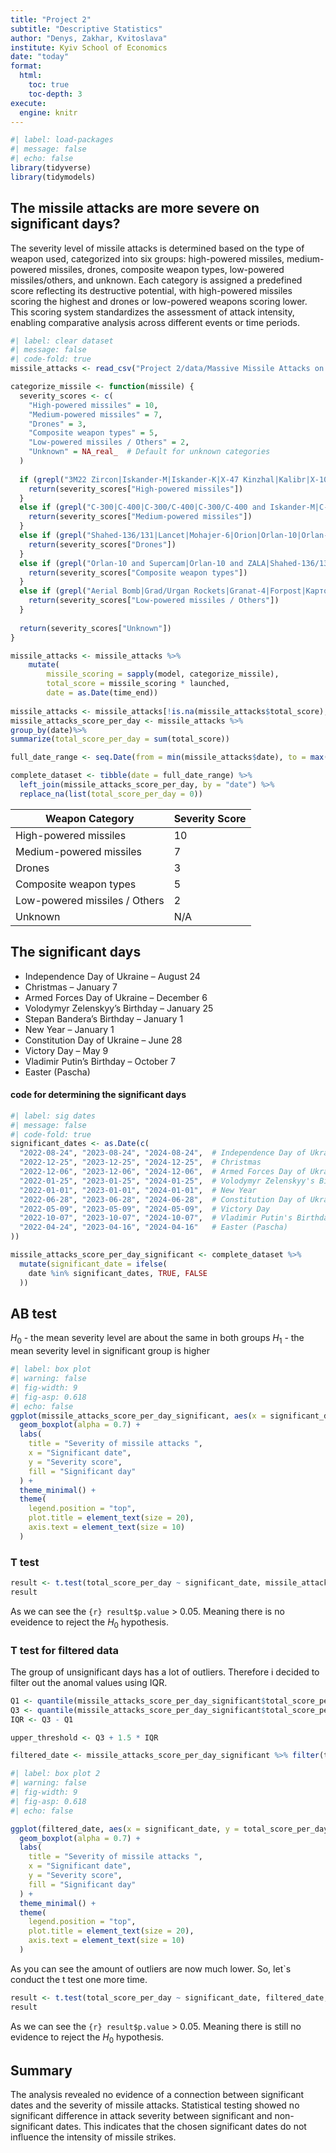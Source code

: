 ```yaml
---
title: "Project 2"
subtitle: "Descriptive Statistics"
author: "Denys, Zakhar, Kvitoslava"
institute: Kyiv School of Economics
date: "today"
format:
  html:
    toc: true
    toc-depth: 3
execute:
  engine: knitr
---
```

```r
#| label: load-packages
#| message: false
#| echo: false
library(tidyverse)
library(tidymodels)
```

## The missile attacks are more severe on significant days?

The severity level of missile attacks is determined based on the type of weapon used, categorized into six groups: high-powered missiles, medium-powered missiles, drones, composite weapon types, low-powered missiles/others, and unknown. Each category is assigned a predefined score reflecting its destructive potential, with high-powered missiles scoring the highest and drones or low-powered weapons scoring lower. This scoring system standardizes the assessment of attack intensity, enabling comparative analysis across different events or time periods.
```r
#| label: clear dataset
#| message: false
#| code-fold: true
missile_attacks <- read_csv("Project 2/data/Massive Missile Attacks on Ukraine/missile_attacks_daily.csv")

categorize_missile <- function(missile) {
  severity_scores <- c(
    "High-powered missiles" = 10,
    "Medium-powered missiles" = 7,
    "Drones" = 3,
    "Composite weapon types" = 5,
    "Low-powered missiles / Others" = 2,
    "Unknown" = NA_real_  # Default for unknown categories
  )
  
  if (grepl("3M22 Zircon|Iskander-M|Iskander-K|X-47 Kinzhal|Kalibr|X-101/X-555|X-22|P-800 Oniks|X-59", missile, ignore.case = TRUE)) {
    return(severity_scores["High-powered missiles"])
  }
  else if (grepl("C-300|C-400|C-300/C-400|C-300/C-400 and Iskander-M|C-400 and Iskander-M|Iskander-M/KN-23|X-22/X-31P|X-22/X-32|X-31PD|X-31|KAB", missile, ignore.case = TRUE)) {
    return(severity_scores["Medium-powered missiles"])
  }
  else if (grepl("Shahed-136/131|Lancet|Mohajer-6|Orion|Orlan-10|Orlan-30|ZALA|Supercam|Merlin-VR|Eleron|Reconnaissance UAV|Unknown UAV", missile, ignore.case = TRUE)) {
    return(severity_scores["Drones"])
  }
  else if (grepl("Orlan-10 and Supercam|Orlan-10 and ZALA|Shahed-136/131 and Lancet|Orlan-10 and ZALA and Supercam|Orlan-10 and Orlan-30 and ZALA and Supercam", missile, ignore.case = TRUE)) {
    return(severity_scores["Composite weapon types"])
  }
  else if (grepl("Aerial Bomb|Grad/Urgan Rockets|Granat-4|Forpost|Картограф|Привет-82|Фенікс", missile, ignore.case = TRUE)) {
    return(severity_scores["Low-powered missiles / Others"])
  }
  
  return(severity_scores["Unknown"])  
}

missile_attacks <- missile_attacks %>% 
    mutate(
        missile_scoring = sapply(model, categorize_missile), 
        total_score = missile_scoring * launched,
        date = as.Date(time_end))
        
missile_attacks <- missile_attacks[!is.na(missile_attacks$total_score), ]
missile_attacks_score_per_day <- missile_attacks %>% 
group_by(date)%>%
summarize(total_score_per_day = sum(total_score))

full_date_range <- seq.Date(from = min(missile_attacks$date), to = max(missile_attacks$date), by = "day")

complete_dataset <- tibble(date = full_date_range) %>%
  left_join(missile_attacks_score_per_day, by = "date") %>%
  replace_na(list(total_score_per_day = 0))
```

| Weapon Category               | Severity Score |
|-------------------------------|----------------|
| High-powered missiles         | 10             |
| Medium-powered missiles       | 7              |
| Drones                        | 3              |
| Composite weapon types        | 5              |
| Low-powered missiles / Others | 2              |
| Unknown                       | N/A            |

## The significant days

- Independence Day of Ukraine – August 24
- Christmas – January 7
- Armed Forces Day of Ukraine – December 6
- Volodymyr Zelenskyy's Birthday – January 25
- Stepan Bandera's Birthday – January 1
- New Year – January 1
- Constitution Day of Ukraine – June 28
- Victory Day – May 9
- Vladimir Putin's Birthday – October 7
- Easter (Pascha)

#### code for determining the significant days
```r
#| label: sig dates
#| message: false
#| code-fold: true
significant_dates <- as.Date(c(
  "2022-08-24", "2023-08-24", "2024-08-24",  # Independence Day of Ukraine
  "2022-12-25", "2023-12-25", "2024-12-25",  # Christmas
  "2022-12-06", "2023-12-06", "2024-12-06",  # Armed Forces Day of Ukraine
  "2022-01-25", "2023-01-25", "2024-01-25",  # Volodymyr Zelenskyy's Birthday
  "2022-01-01", "2023-01-01", "2024-01-01",  # New Year
  "2022-06-28", "2023-06-28", "2024-06-28",  # Constitution Day of Ukraine
  "2022-05-09", "2023-05-09", "2024-05-09",  # Victory Day
  "2022-10-07", "2023-10-07", "2024-10-07",  # Vladimir Putin's Birthday
  "2022-04-24", "2023-04-16", "2024-04-16"   # Easter (Pascha)
))

missile_attacks_score_per_day_significant <- complete_dataset %>%
  mutate(significant_date = ifelse(
    date %in% significant_dates, TRUE, FALSE
  ))
```

## AB test 
$H_0$ - the mean severity level are about the same in both groups
$H_1$ - the mean severity level in significant group is higher

```r
#| label: box plot
#| warning: false
#| fig-width: 9
#| fig-asp: 0.618
#| echo: false
ggplot(missile_attacks_score_per_day_significant, aes(x = significant_date, y = total_score_per_day, fill = significant_date)) +
  geom_boxplot(alpha = 0.7) +
  labs(
    title = "Severity of missile attacks ",
    x = "Significant date",
    y = "Severity score",
    fill = "Significant day"
  ) +
  theme_minimal() +
  theme(
    legend.position = "top",
    plot.title = element_text(size = 20),
    axis.text = element_text(size = 10)
  )
```

### T test

```r
result <- t.test(total_score_per_day ~ significant_date, missile_attacks_score_per_day_significant, alternative = "less")
result
```
As we can see the `{r} result$p.value` > 0.05. Meaning there is no eveidence to reject the $H_0$ hypothesis.

### T test for filtered data

The  group of unsignificant days has a lot of outliers. Therefore i decided to filter out the anomal values using IQR.
```r
Q1 <- quantile(missile_attacks_score_per_day_significant$total_score_per_day, 0.25, na.rm = TRUE)
Q3 <- quantile(missile_attacks_score_per_day_significant$total_score_per_day, 0.75, na.rm=TRUE)
IQR <- Q3 - Q1

upper_threshold <- Q3 + 1.5 * IQR

filtered_date <- missile_attacks_score_per_day_significant %>% filter(total_score_per_day < upper_threshold)

```

```r
#| label: box plot 2
#| warning: false
#| fig-width: 9
#| fig-asp: 0.618
#| echo: false

ggplot(filtered_date, aes(x = significant_date, y = total_score_per_day, fill = significant_date)) +
  geom_boxplot(alpha = 0.7) +
  labs(
    title = "Severity of missile attacks ",
    x = "Significant date",
    y = "Severity score",
    fill = "Significant day"
  ) +
  theme_minimal() +
  theme(
    legend.position = "top",
    plot.title = element_text(size = 20),
    axis.text = element_text(size = 10)
  )
```
As you can see the amount of outliers are now much lower.
So, let`s conduct the t test one more time.

```r
result <- t.test(total_score_per_day ~ significant_date, filtered_date, alternative = "less")
result
```
As we can see the `{r} result$p.value` > 0.05. Meaning there is still no evidence to reject the $H_0$ hypothesis.

## Summary 
The analysis revealed no evidence of a connection between significant dates and the severity of missile attacks. Statistical testing showed no significant difference in attack severity between significant and non-significant dates. This indicates that the chosen significant dates do not influence the intensity of missile strikes.